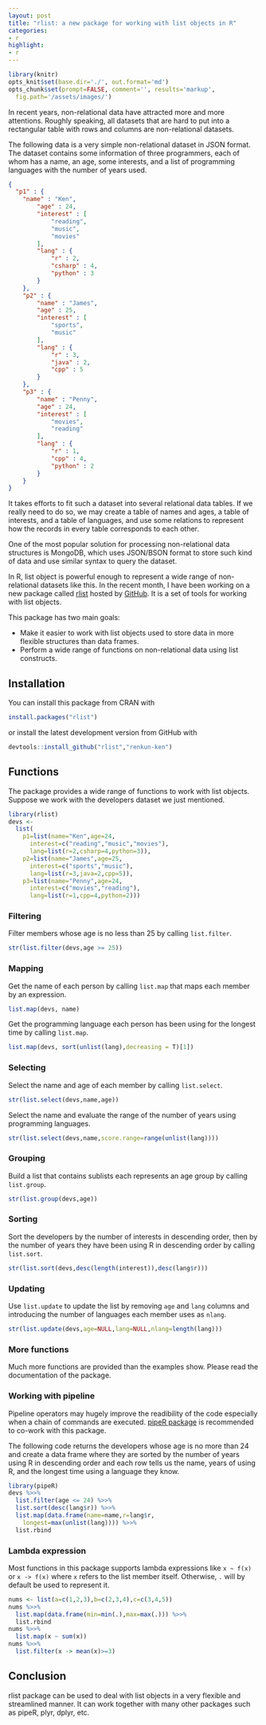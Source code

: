 ```yaml
---
layout: post
title: "rlist: a new package for working with list objects in R"
categories:
- r
highlight:
- r
---
```


```r
library(knitr)
opts_knit$set(base.dir='./', out.format='md')
opts_chunk$set(prompt=FALSE, comment='', results='markup',
  fig.path='/assets/images/')
```

In recent years, non-relational data have attracted more and more attentions. Roughly speaking, all datasets that are hard to put into a rectangular table with rows and columns are non-relational datasets.

The following data is a very simple non-relational dataset in JSON format. The dataset contains some information of three programmers, each of whom has a name, an age, some interests, and a list of programming languages with the number of years used.

```json
{
  "p1" : {
  	"name" : "Ken",
		"age" : 24,
		"interest" : [
			"reading",
			"music",
			"movies"
		],
		"lang" : {
			"r" : 2,
			"csharp" : 4,
			"python" : 3
		}
	},
	"p2" : {
		"name" : "James",
		"age" : 25,
		"interest" : [
			"sports",
			"music"
		],
		"lang" : {
			"r" : 3,
			"java" : 2,
			"cpp" : 5
		}
	},
	"p3" : {
		"name" : "Penny",
		"age" : 24,
		"interest" : [
			"movies",
			"reading"
		],
		"lang" : {
			"r" : 1,
			"cpp" : 4,
			"python" : 2
		}
	}
}
```

It takes efforts to fit such a dataset into several relational data tables. If we really need to do so, we may create a table of names and ages, a table of interests, and a table of languages, and use some relations to represent how the records in every table corresponds to each other.

One of the most popular solution for processing non-relational data structures is MongoDB, which uses JSON/BSON format to store such kind of data and use similar syntax to query the dataset.

In R, list object is powerful enough to represent a wide range of non-relational datasets like this. In the recent month, I have been working on a new package called [rlist](http://renkun.me/rlist) hosted by [GitHub](https://github.com/renkun-ken/rlist). It is a set of tools for working with list objects. 

This package has two main goals:

- Make it easier to work with list objects used to store data in more flexible structures than data frames.
- Perform a wide range of functions on non-relational data using list constructs.

## Installation

You can install this package from CRAN with

```r
install.packages("rlist")
```

or install the latest development version from GitHub with

```r
devtools::install_github("rlist","renkun-ken")
```

## Functions

The package provides a wide range of functions to work with list objects. Suppose we work with the developers dataset we just mentioned.

```r
library(rlist)
devs <- 
  list(
    p1=list(name="Ken",age=24,
      interest=c("reading","music","movies"),
      lang=list(r=2,csharp=4,python=3)),
    p2=list(name="James",age=25,
      interest=c("sports","music"),
      lang=list(r=3,java=2,cpp=5)),
    p3=list(name="Penny",age=24,
      interest=c("movies","reading"),
      lang=list(r=1,cpp=4,python=2)))
```

### Filtering

Filter members whose age is no less than 25 by calling `list.filter`.

```r
str(list.filter(devs,age >= 25))
```

### Mapping

Get the name of each person by calling `list.map` that maps each member by an expression.

```r
list.map(devs, name)
```

Get the programming language each person has been using for the longest time by calling `list.map`.

```r
list.map(devs, sort(unlist(lang),decreasing = T)[1])
```

### Selecting

Select the name and age of each member by calling `list.select`.

```r
str(list.select(devs,name,age))
```

Select the name and evaluate the range of the number of years using programming languages.

```r
str(list.select(devs,name,score.range=range(unlist(lang))))
```

### Grouping

Build a list that contains sublists each represents an age group by calling `list.group`.

```r
str(list.group(devs,age))
```

### Sorting

Sort the developers by the number of interests in descending order, then by the number of years they have been using R in descending order by calling `list.sort`.

```r
str(list.sort(devs,desc(length(interest)),desc(lang$r)))
```

### Updating

Use `list.update` to update the list by removing `age` and `lang` columns and introducing the number of languages each member uses as `nlang`.

```r
str(list.update(devs,age=NULL,lang=NULL,nlang=length(lang)))
```

### More functions

Much more functions are provided than the examples show. Please read the documentation of the package.

### Working with pipeline

Pipeline operators may hugely improve the readibility of the code especially when a chain of commands are executed. [pipeR package](http://renkun.me/pipeR) is recommended to co-work with this package.

The following code returns the developers whose age is no more than 24 and create a data frame where they are sorted by the number of years using R in descending order and each row tells us the name, years of using R, and the longest time using a language they know.

```r
library(pipeR)
devs %>>%
  list.filter(age <= 24) %>>%
  list.sort(desc(lang$r)) %>>%
  list.map(data.frame(name=name,r=lang$r,
    longest=max(unlist(lang)))) %>>%
  list.rbind
```

### Lambda expression

Most functions in this package supports lambda expressions like `x ~ f(x)` or `x -> f(x)` where `x` refers to the list member itself. Otherwise, `.` will by default be used to represent it.

```r
nums <- list(a=c(1,2,3),b=c(2,3,4),c=c(3,4,5))
nums %>>%
  list.map(data.frame(min=min(.),max=max(.))) %>>%
  list.rbind
nums %>>%
  list.map(x ~ sum(x))
nums %>>%
  list.filter(x -> mean(x)>=3)
```

## Conclusion

rlist package can be used to deal with list objects in a very flexible and streamlined manner. It can work together with many other packages such as pipeR, plyr, dplyr, etc.
